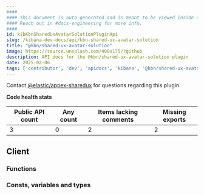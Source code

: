 ```yaml
---
####
#### This document is auto-generated and is meant to be viewed inside our experimental, new docs system.
#### Reach out in #docs-engineering for more info.
####
id: kibKbnSharedUxAvatarSolutionPluginApi
slug: /kibana-dev-docs/api/kbn-shared-ux-avatar-solution
title: "@kbn/shared-ux-avatar-solution"
image: https://source.unsplash.com/400x175/?github
description: API docs for the @kbn/shared-ux-avatar-solution plugin
date: 2025-02-06
tags: ['contributor', 'dev', 'apidocs', 'kibana', '@kbn/shared-ux-avatar-solution']
---
```




Contact [@elastic/appex-sharedux](https://github.com/orgs/elastic/teams/appex-sharedux) for questions regarding this plugin.

**Code health stats**

| Public API count  | Any count | Items lacking comments | Missing exports |
|-------------------|-----------|------------------------|-----------------|
| 3 | 0 | 2 | 2 |

## Client

### Functions
<DocDefinitionList data={kbnSharedUxAvatarSolutionObj.client.functions}/>

### Consts, variables and types
<DocDefinitionList data={kbnSharedUxAvatarSolutionObj.client.misc}/>

